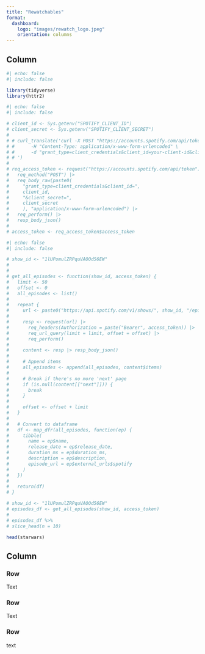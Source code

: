 ```yaml
---
title: "Rewatchables"
format:
  dashboard:
    logo: "images/rewatch_logo.jpeg"
    orientation: columns
---
```


## Column {width="35%"}

```r
#| echo: false
#| include: false

library(tidyverse)
library(httr2)


```

```r
#| echo: false
#| include: false

# client_id <- Sys.getenv("SPOTIFY_CLIENT_ID")
# client_secret <- Sys.getenv("SPOTIFY_CLIENT_SECRET")
# 
# # curl_translate('curl -X POST "https://accounts.spotify.com/api/token" \
# #      -H "Content-Type: application/x-www-form-urlencoded" \
# #      -d "grant_type=client_credentials&client_id=your-client-id&client_secret=your-client-secret"
# # ')
# 
# req_access_token <- request("https://accounts.spotify.com/api/token") |> 
#   req_method("POST") |> 
#   req_body_raw(paste0(
#     "grant_type=client_credentials&client_id=",
#     client_id,
#     "&client_secret=",
#     client_secret 
#     ), "application/x-www-form-urlencoded") |> 
#   req_perform() |>
#   resp_body_json()
# 
# access_token <- req_access_token$access_token
```

```r
#| echo: false
#| include: false

# show_id <- "1lUPomulZRPquVAOOd56EW"
# 
# 
# get_all_episodes <- function(show_id, access_token) {
#   limit <- 50
#   offset <- 0
#   all_episodes <- list()
#   
#   repeat {
#     url <- paste0("https://api.spotify.com/v1/shows/", show_id, "/episodes")
#     
#     resp <- request(url) |>
#       req_headers(Authorization = paste("Bearer", access_token)) |>
#       req_url_query(limit = limit, offset = offset) |>
#       req_perform()
#     
#     content <- resp |> resp_body_json()
#     
#     # Append items
#     all_episodes <- append(all_episodes, content$items)
#     
#     # Break if there's no more 'next' page
#     if (is.null(content[["next"]])) {
#       break
#     }
#     
#     offset <- offset + limit
#   }
#   
#   # Convert to dataframe
#   df <- map_dfr(all_episodes, function(ep) {
#     tibble(
#       name = ep$name,
#       release_date = ep$release_date,
#       duration_ms = ep$duration_ms,
#       description = ep$description,
#       episode_url = ep$external_urls$spotify
#     )
#   })
#   
#   return(df)
# }


```

```r
# show_id <- "1lUPomulZRPquVAOOd56EW"
# episodes_df <- get_all_episodes(show_id, access_token)
# 
# episodes_df %>%
# slice_head(n = 10)

head(starwars)

```

## Column {width="65%"}

### Row {height="10%"}

Text

### Row {height="70%"}

Text

### Row {height="20%"}

text
